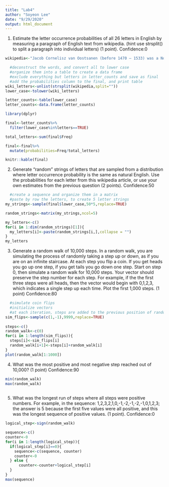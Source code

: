 ```yaml
---
title: "Lab4"
author: "Soyeon Lee"
date: "9/29/2020"
output: html_document
---
```


1. Estimate the letter occurrence probabilities of all 26 letters in English by measuring a paragraph of English text from wikipedia. (hint use strsplit() to split a paragraph into individual letters) (1 point). 
Confidence:0
```r
wikipedia<-"Jacob Cornelisz van Oostsanen (before 1470 – 1533) was a Northern Netherlandish painter and designer of woodcuts. This oil-on-panel painting, by his son Dirck Jacobsz., depicts Van Oostsanen painting a portrait of his wife Anna. Though Van Oostsanen had died in 1533, his wife lived until around 1550, the year in which this work was painted. Its format ingeniously incorporates the viewer in its fiction. The painter looks out, presumably at his subject, whose likeness he is depicting. The work may have been intended to serve as a memorial to Jacobsz.'s parents, to be installed above the couple's tomb in a church."

  #deconstruct the words, and convert all to lower case
  #organize them into a table to create a data frame 
  #exclude everything but letters in letter_counts and save as final
  #add the probabilities column to the final, and print table
wiki_letters<-unlist(strsplit(wikipedia,split=""))
lower_case<-tolower(wiki_letters)

letter_counts<-table(lower_case)
letter_counts<-data.frame(letter_counts)

library(dplyr)

final<-letter_counts%>%
  filter(lower_case%in%letters==TRUE)

total_letters<-sum(final$Freq)

final<-final%>%
  mutate(probabilities=Freq/total_letters)

knitr::kable(final)
```
2. Generate “random” strings of letters that are sampled from a distribution where letter occurrence probability is the same as natural English. Use the probabilities for each letter from this wikipedia article, or use your own estimates from the previous question (2 points).
Confidence:50
```r
  #create a sequence and organize them in a matrix
  #paste by row the letters, to create 5 letter strings 
my_strings<-sample(final$lower_case,50*5,replace=TRUE)

random_strings<-matrix(my_strings,ncol=5)

my_letters<-c()
for(i in 1:dim(random_strings)[1]){
  my_letters[i]<-paste(random_strings[i,],collapse = "")
}
my_letters

```

3. Generate a random walk of 10,000 steps. In a random walk, you are simulating the process of randomly taking a step up or down, as if you are on an infinite staircase. At each step you flip a coin. If you get heads you go up one step, if you get tails you go down one step. Start on step 0, then simulate a random walk for 10,000 steps. Your vector should preserve the step number for each step. For example, if the the first three steps were all heads, then the vector would begin with 0,1,2,3, which indicates a single step up each time. Plot the first 1,000 steps. (1 point)
Confidence:80
```r
  #simulate coin flips 
  #initialize vectors 
  #at each iteration, steps are added to the previous position of random walk
sim_flips<-sample(c(1,-1),9999,replace=TRUE)
  
steps<-c()
random_walk<-c(0)
for(i in 1:length(sim_flips)){
  steps[i]<-sim_flips[i]
  random_walk[i+1]<-steps[i]+random_walk[i]
}
plot(random_walk[1:1000])
```

4. What was the most positive and most negative step reached out of 10,000? (1 point)
Confidence:90
```r
min(random_walk)
max(random_walk)
  
```


5. What was the longest run of steps where all steps were positive numbers. For example, in the sequence: 1,2,3,2,1,0,-1,-2,-1,-2,-1,0,1,2,3; the answer is 5 because the first five values were all positive, and this was the longest sequence of positive values. (1 point).
Confidence:0
```r
logical_step<-sign(random_walk)

sequence<-c()
counter<-0
for(i in 1:length(logical_step)){
  if(logical_step[i]==0){
    sequence<-c(sequence, counter)
    counter<-0
  } else {
      counter<-counter+logical_step[i]
  }
}
max(sequence)

 
```

